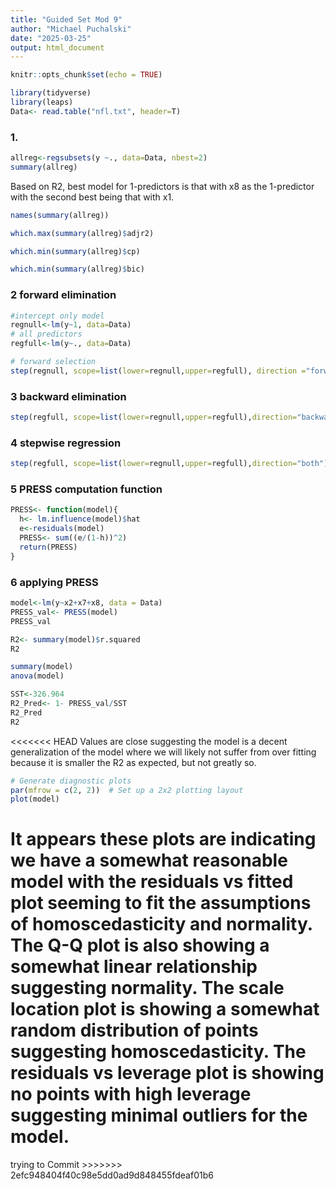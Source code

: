 ```yaml
---
title: "Guided Set Mod 9"
author: "Michael Puchalski"
date: "2025-03-25"
output: html_document
---
```


```r
knitr::opts_chunk$set(echo = TRUE)
```

```r
library(tidyverse)
library(leaps)
Data<- read.table("nfl.txt", header=T)
```

### 1.

```r
allreg<-regsubsets(y ~., data=Data, nbest=2)
summary(allreg)
```

Based on R2, best model for 1-predictors is that with x8 as the 1-predictor with the second best being that with x1.

```r
names(summary(allreg))
```

```r
which.max(summary(allreg)$adjr2)
```

```r
which.min(summary(allreg)$cp)
```

```r
which.min(summary(allreg)$bic)
```

### 2 forward elimination

```r
#intercept only model
regnull<-lm(y~1, data=Data)
# all predictors
regfull<-lm(y~., data=Data)
```

```r
# forward selection
step(regnull, scope=list(lower=regnull,upper=regfull), direction ="forward")
```

### 3 backward elimination

```r
step(regfull, scope=list(lower=regnull,upper=regfull),direction="backward")
```

### 4 stepwise regression

```r
step(regfull, scope=list(lower=regnull,upper=regfull),direction="both")

```

### 5 PRESS computation function

```r
PRESS<- function(model){
  h<- lm.influence(model)$hat
  e<-residuals(model)
  PRESS<- sum((e/(1-h))^2)
  return(PRESS)
}
```

### 6 applying PRESS

```r
model<-lm(y~x2+x7+x8, data = Data)
PRESS_val<- PRESS(model)
PRESS_val
```

```r
R2<- summary(model)$r.squared
R2
```

```r
summary(model)
anova(model)
```

```r
SST<-326.964
R2_Pred<- 1- PRESS_val/SST
R2_Pred
R2
```

<<<<<<< HEAD
Values are close suggesting the model is a decent generalization of the model where we will likely not suffer from over fitting because it is smaller the R2 as expected, but not greatly so.

```r
# Generate diagnostic plots
par(mfrow = c(2, 2))  # Set up a 2x2 plotting layout
plot(model)

```

It appears these plots are indicating we have a somewhat reasonable model with the residuals vs fitted plot seeming to fit the assumptions of homoscedasticity and normality. The Q-Q plot is also showing a somewhat linear relationship suggesting normality. The scale location plot is showing a somewhat random distribution of points suggesting homoscedasticity. The residuals vs leverage plot is showing no points with high leverage suggesting minimal outliers for the model.
=======
trying to Commit
>>>>>>> 2efc948404f40c98e5dd0ad9d848455fdeaf01b6

